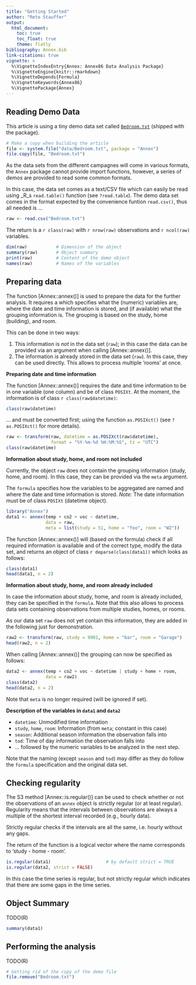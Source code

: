 ```yaml
---
title: "Getting Started"
author: "Reto Stauffer"
output:
  html_document:
    toc: true
    toc_float: true
    theme: flatly
bibliography: Annex.bib
link-citations: true
vignette: >
  %\VignetteIndexEntry{Annex: Annex86 Data Analysis Package}
  %\VignetteEngine{knitr::rmarkdown}
  %\VignetteDepends{Formula}
  %\VignetteKeywords{Annex86}
  %\VignettePackage{Annex}
---
```


## Reading Demo Data

This article is using a tiny demo data set called
[`Bedroom.txt`](../inst/data/Bedroom.txt) (shipped
with the package).

```r
# Make a copy when building the article
file <- system.file("data/Bedroom.txt", package = "Annex")
file.copy(file, "Bedroom.txt")
```

As the data sets from the different campagnes will
come in various formats, the `Annex` package cannot
provide import functions, however, a series of 
demos are provided to read some common formats.

In this case, the data set comes as a text/CSV file
which can easily be read using _R_s `read.table()`
function (see `?read.table`). The demo data set
comes in the format expected by the convenience
funtion `read.csv()`, thus all needed is ...

```r
raw <- read.csv("Bedroom.txt")
```

The return is a `r class(raw)` with `r nrow(raw)` observations
and `r ncol(raw)` variables.

```r
dim(raw)           # Dimension of the object
summary(raw)       # Object summary
print(raw)         # Content of the demo object
names(raw)         # Names of the variables
```

## Preparing data

The function [Annex::annex()] is used to prepare the data
for the further analysis. It requires a \code{formula} which
specifies what the (numeric) variables are, where the date
and time information is stored, and (if available) what
the grouping information is. The grouping is based on
the study, home (building), and room.

This can be done in two ways:

1. This information is _not_ in the data set (`raw`); in this
   case the data can be provided via an argument \code{meta} when
   calling [Annex::annex()].
2. The information _is_ already stored in the data set (`raw`).
   In this case, they can be used directly. This allows to
   process multiple 'rooms' at once.

**Preparing date and time information**

The function [Annex::annex()] requires the date and time
information to be in one variable (one column) and be
of class `POSIXt`. At the moment, the information is
of class `r class(raw$datetime)`:

```r
class(raw$datetime)
```

... and must be converted first; using the
function `as.POSIXct()` (see `?as.POSIXct()` for more details).

```r
raw <- transform(raw, datetime = as.POSIXct(raw$datetime),
                 format = "%Y-%m-%d %H:%M:%S", tz = "UTC")
class(raw$datetime)
```


**Information about study, home, and room not included**

Currently, the object `raw` does not contain the grouping
information (study, home, and room). In this case, they can
be provided via the `meta` argument.

The `formula` specifies how the variables to be aggregated
are named and where the date and time information is stored.
_Note:_ The date information must be of class `POSIXt`
(datetime object).

```r
library("Annex")
data1 <- annex(temp + co2 + voc ~ datetime,
               data = raw,
               meta = list(study = 51, home = "foo", room = "WZ"))
```

The function [Annex::annex()] will (based on the formula) check
if all required information is available and of the correct type,
modify the data set, and returns an object of class
`r deparse(class(data1))` which looks as follows:

```r
class(data1)
head(data1, n = 2)
```


**Information about study, home, and room already included**

In case the information about study, home, and room is already included,
they can be specified in the `formula`. Note that this also allows to
process data sets containing observations from multiple studies, homes,
or rooms.

As our data set `raw` does not yet contain this information, they are
added in the following just for demonstration.

```r
raw2 <- transform(raw, study = 9901, home = "bar", room = "Garage")
head(raw2, n = 2)
```

When calling [Annex::annex()] the grouping can now be specified as follows:

```r
data2 <- annex(temp + co2 + voc ~ datetime | study + home + room,
               data = raw2)
class(data2)
head(data2, n = 2)
```

Note that `meta` is no longer required (will be ignored if set).

**Description of the variables in `data1` and `data2`**

* `datetime`: Unmodified time information
* `study`, `home`, `room`: Information (from `meta`; constant in this case)
* `season`: Additional season information the observation falls into
* `tod`: Time of day information the observation falls into
* ... followed by the numeric variables to be analyzed in the next step.

Note that the naming (except `season` and `tod`) may differ
as they do follow the `formula` specification and the original data set.


## Checking regularity

The S3 method [Annex::is.regular()] can be used to check whether or
not the observations of an `annex` object is strictly regular
(or at least regular). Regularity means that the intervals
between observations are always a multiple of the shortest
interval recorded (e.g., hourly data).

Strictly regular checks if the intervals are all the same,
i.e. hourly without any gaps.

The return of the function is a logical vector where the name
corresponds to 'study - home - room'.

```r
is.regular(data1)                     # by default strict = TRUE
is.regular(data2, strict = FALSE)
```

In this case the time series is regular, but not strictly regular
which indicates that there are some gaps in the time series.



## Object Summary

TODO(R)

```r
summary(data1)
```


## Performing the analysis

TODO(R)


```r
# Getting rid of the copy of the demo file
file.remove("Bedroom.txt")
```


